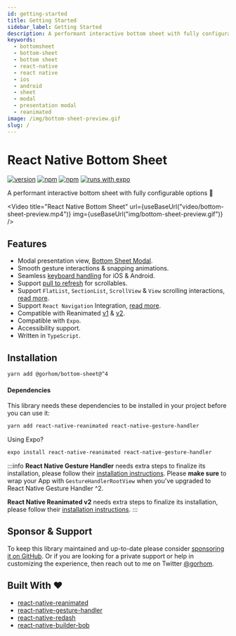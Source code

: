 ```yaml
---
id: getting-started
title: Getting Started
sidebar_label: Getting Started
description: A performant interactive bottom sheet with fully configurable options 🚀
keywords:
  - bottomsheet
  - bottom-sheet
  - bottom sheet
  - react-native
  - react native
  - ios
  - android
  - sheet
  - modal
  - presentation modal
  - reanimated
image: /img/bottom-sheet-preview.gif
slug: /
---
```


# React Native Bottom Sheet

[![version](https://img.shields.io/github/package-json/v/gorhom/react-native-bottom-sheet/master?label=version&style=flat-square)](https://www.npmjs.com/package/@gorhom/bottom-sheet) [![npm](https://img.shields.io/npm/l/@gorhom/bottom-sheet?style=flat-square)](https://www.npmjs.com/package/@gorhom/bottom-sheet) [![npm](https://img.shields.io/badge/types-included-blue?style=flat-square)](https://www.npmjs.com/package/@gorhom/bottom-sheet) [![runs with expo](https://img.shields.io/badge/Runs%20with%20Expo-4630EB.svg?style=flat-square&logo=EXPO&labelColor=f3f3f3&logoColor=000)](https://expo.io/)

A performant interactive bottom sheet with fully configurable options 🚀


<Video
  title="React Native Bottom Sheet"
  url={useBaseUrl("video/bottom-sheet-preview.mp4")}
  img={useBaseUrl("img/bottom-sheet-preview.gif")}
/>

## Features

- Modal presentation view, [Bottom Sheet Modal](./modal).
- Smooth gesture interactions & snapping animations.
- Seamless [keyboard handling](./keyboard-handling) for iOS & Android.
- Support [pull to refresh](./pull-to-refresh) for scrollables.
- Support `FlatList`, `SectionList`, `ScrollView` & `View` scrolling interactions, [read more](./scrollables).
- Support `React Navigation` Integration, [read more](./react-navigation-integration).
- Compatible with Reanimated [v1](./v2) & [v2](./).
- Compatible with `Expo`.
- Accessibility support.
- Written in `TypeScript`.

## Installation

```bash
yarn add @gorhom/bottom-sheet@^4
```

#### Dependencies

This library needs these dependencies to be installed in your project before you can use it:

```bash
yarn add react-native-reanimated react-native-gesture-handler
```

Using Expo?

```bash
expo install react-native-reanimated react-native-gesture-handler
```

:::info
**React Native Gesture Handler** needs extra steps to finalize its installation, please follow their [installation instructions](https://docs.swmansion.com/react-native-gesture-handler/docs/installation). Please **make sure** to wrap your App with `GestureHandlerRootView` when you've upgraded to React Native Gesture Handler ^2.

**React Native Reanimated v2** needs extra steps to finalize its installation, please follow their [installation instructions](https://docs.swmansion.com/react-native-reanimated/docs/fundamentals/installation).
:::

## Sponsor & Support

To keep this library maintained and up-to-date please consider [sponsoring it on GitHub](https://github.com/sponsors/gorhom). Or if you are looking for a private support or help in customizing the experience, then reach out to me on Twitter [@gorhom](https://twitter.com/gorhom).

## Built With ❤️

- [react-native-reanimated](https://github.com/software-mansion/react-native-reanimated)
- [react-native-gesture-handler](https://github.com/software-mansion/react-native-gesture-handler)
- [react-native-redash](https://github.com/wcandillon/react-native-redash)
- [react-native-builder-bob](https://github.com/callstack/react-native-builder-bob)
